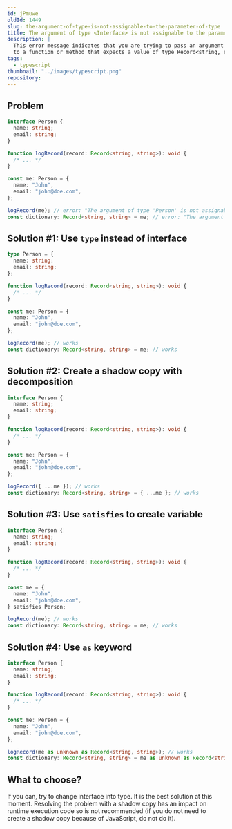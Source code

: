 ```yaml
---
id: jPmuwe
oldId: 1449
slug: the-argument-of-type-is-not-assignable-to-the-parameter-of-type
title: The argument of type <Interface> is not assignable to the parameter of type Record<string, string>
description: |
  This error message indicates that you are trying to pass an argument of type Interface 
  to a function or method that expects a value of type Record<string, string>. See how to fix this.
tags:
  - typescript
thumbnail: "../images/typescript.png"
repository:
---
```


## Problem

```ts
interface Person {
  name: string;
  email: string;
}

function logRecord(record: Record<string, string>): void {
  /* ... */
}

const me: Person = {
  name: "John",
  email: "john@doe.com",
};

logRecord(me); // error: "The argument of type 'Person' is not assignable to the parameter of type 'Record<string, string>'"
const dictionary: Record<string, string> = me; // error: "The argument of type 'Person' is not assignable to the parameter of type 'Record<string, string>'"
```

## Solution #1: Use `type` instead of interface

```ts
type Person = {
  name: string;
  email: string;
};

function logRecord(record: Record<string, string>): void {
  /* ... */
}

const me: Person = {
  name: "John",
  email: "john@doe.com",
};

logRecord(me); // works
const dictionary: Record<string, string> = me; // works
```

## Solution #2: Create a shadow copy with decomposition

```ts
interface Person {
  name: string;
  email: string;
}

function logRecord(record: Record<string, string>): void {
  /* ... */
}

const me: Person = {
  name: "John",
  email: "john@doe.com",
};

logRecord({ ...me }); // works
const dictionary: Record<string, string> = { ...me }; // works
```

## Solution #3: Use `satisfies` to create variable

```ts
interface Person {
  name: string;
  email: string;
}

function logRecord(record: Record<string, string>): void {
  /* ... */
}

const me = {
  name: "John",
  email: "john@doe.com",
} satisfies Person;

logRecord(me); // works
const dictionary: Record<string, string> = me; // works
```

## Solution #4: Use `as` keyword

```ts
interface Person {
  name: string;
  email: string;
}

function logRecord(record: Record<string, string>): void {
  /* ... */
}

const me: Person = {
  name: "John",
  email: "john@doe.com",
};

logRecord(me as unknown as Record<string, string>); // works
const dictionary: Record<string, string> = me as unknown as Record<string, string>; // works
```

## What to choose?

If you can, try to change interface into type.
It is the best solution at this moment.
Resolving the problem with a shadow copy has an impact on
runtime execution code so is not recommended
(if you do not need to create a shadow copy because of JavaScript, do not do it).
